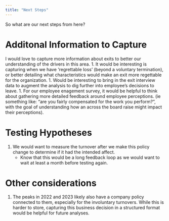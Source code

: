 ```yaml
---
title: "Next Steps"
---
```


So what are our next steps from here?


# Additonal Information to Capture 

I would love to capture more information about exits to better our understanding of the drivers in this area.
1.  It would be interesting is capturing when we have 'regrettable loss' (beyond a voluntary termination), or better detailing what characteristics would make an exit more regettable for the organization.
1. Would be interesting to bring in the exit interview data to augment the analysis to dig further into employee's decisions to leave. 
1. For our employee enagement survey, it would be helpful to think about gathering more detailed feedback around employee perceptions. (ie something like: "are you fairly compensated for the work you perform?", with the goal of understanding how an across the board raise might impact their perceptions).


# Testing Hypotheses

1. We would want to measure the turnover after we make this policy change to determine if it had the intended affect.
    * Know that this would be a long feedback loop as we would want to wait at least a month before testing again.


# Other considerations

1. The peaks in 2022 and 2023 likely also have a company policy connected to them, especially for the involuntary turnovers. While this is harder to store, capturing this business decision in a structured format would be helpful for future analyses.